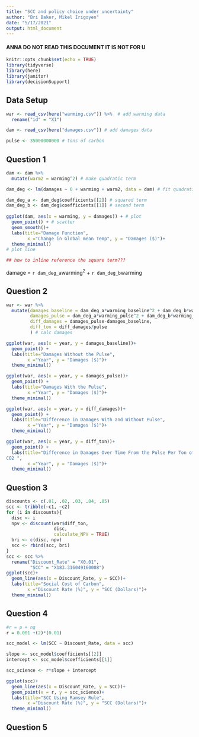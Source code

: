 ```yaml
---
title: "SCC and policy choice under uncertainty"
author: "Bri Baker, Mikel Irigoyen"
date: "5/17/2021"
output: html_document
---
```


#### ANNA DO NOT READ THIS DOCUMENT IT IS NOT FOR U


```r

knitr::opts_chunk$set(echo = TRUE)
library(tidyverse)
library(here)
library(janitor)
library(decisionSupport)

```

## Data Setup

```r

war <- read_csv(here("warming.csv")) %>%  # add warming data
  rename("id" = "X1")

dam <- read_csv(here("damages.csv")) # add damages data

pulse <- 35000000000 # tons of carbon

```

## Question 1

```r
dam <- dam %>% 
  mutate(warm2 = warming^2) # make quadratic term

dam_deg <- lm(damages ~ 0 + warming + warm2, data = dam) # fit quadratic

dam_deg_a <- dam_deg$coefficients[[2]] # squared term
dam_deg_b <- dam_deg$coefficients[[1]] # second term
  
ggplot(dam, aes(x = warming, y = damages)) + # plot
  geom_point() + # scatter
  geom_smooth()+
  labs(title="Damage Function",
        x ="Change in Global mean Temp", y = "Damages ($)")+
  theme_minimal()
# plot line

## how to inline reference the square term???

```

damage = `r dam_deg_a`warming^2^ + `r dam_deg_b`warming


## Question 2

```r

war <- war %>% 
  mutate(damages_baseline = dam_deg_a*warming_baseline^2 + dam_deg_b*warming_baseline,
         damages_pulse = dam_deg_a*warming_pulse^2 + dam_deg_b*warming_pulse,
         diff_damages = damages_pulse-damages_baseline,
         diff_ton = diff_damages/pulse
         ) # calc damages

ggplot(war, aes(x = year, y = damages_baseline))+
  geom_point() +
  labs(title="Damages Without the Pulse",
        x ="Year", y = "Damages ($)")+
  theme_minimal() 

ggplot(war, aes(x = year, y = damages_pulse))+
  geom_point() +
  labs(title="Damages With the Pulse",
        x ="Year", y = "Damages ($)")+
  theme_minimal() 

ggplot(war, aes(x = year, y = diff_damages))+
  geom_point() +
  labs(title="Difference in Damages With and Without Pulse",
        x ="Year", y = "Damages ($)")+
  theme_minimal() 

ggplot(war, aes(x = year, y = diff_ton))+
  geom_point() +
  labs(title="Difference in Damages Over Time From the Pulse Per Ton of
CO2 ",
        x ="Year", y = "Damages ($)")+
  theme_minimal() 

```


## Question 3

```r

discounts <- c(.01, .02, .03, .04, .05)
scc <- tribble(~c1, ~c2)
for (i in discounts){
  disc <- i
  npv <- discount(war$diff_ton, 
                  disc,
                  calculate_NPV = TRUE)
  bri <- c(disc, npv)
  scc <- rbind(scc, bri)
} 
scc <- scc %>% 
  rename("Discount_Rate" = "X0.01",
         "SCC" = "X183.316049160008")
ggplot(scc)+
  geom_line(aes(x = Discount_Rate, y = SCC))+
  labs(title="Social Cost of Carbon",
        x ="Discount Rate (%)", y = "SCC (Dollars)")+
  theme_minimal()
```


## Question 4

```r
#r = p + ng
r = 0.001 +(2)*(0.01)

scc_model <- lm(SCC ~ Discount_Rate, data = scc)

slope <- scc_model$coefficients[[2]]
intercept <- scc_model$coefficients[[1]]

scc_science <- r*slope + intercept

ggplot(scc)+
  geom_line(aes(x = Discount_Rate, y = SCC))+
  geom_point(x = r, y = scc_science)+
  labs(title="SCC Using Ramsey Rule",
        x ="Discount Rate (%)", y = "SCC (Dollars)")+
  theme_minimal()

```


## Question 5

```r

```

